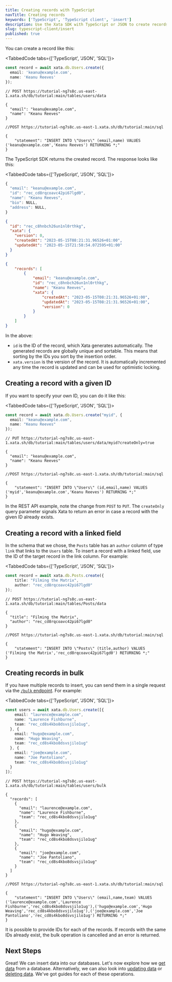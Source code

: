 ```yaml
---
title: Creating records with TypeScript
navTitle: Creating records
keywords: ['TypeScript', 'TypeScript client', 'insert']
description: Use the Xata SDK with TypeScript or JSON to create records
slug: typescript-client/insert
published: true
---
```


You can create a record like this:

<TabbedCode tabs={['TypeScript', 'JSON', 'SQL']}>

```ts
const record = await xata.db.Users.create({
  email: 'keanu@example.com',
  name: 'Keanu Reeves'
});
```

```jsonc
// POST https://tutorial-ng7s8c.us-east-1.xata.sh/db/tutorial:main/tables/users/data

{
  "email": "keanu@example.com",
  "name": "Keanu Reeves"
}
```

```jsonc
//POST https://tutorial-ng7s8c.us-east-1.xata.sh/db/tutorial:main/sql

{
    "statement": "INSERT INTO \"Users\" (email,name) VALUES ('keanu@example.com','Keanu Reeves') RETURNING *;"
}
```

</TabbedCode>

The TypeScript SDK returns the created record. The response looks like this:

<TabbedCode tabs={['TypeScript', 'JSON', 'SQL']}>
  ```ts
  {
    "email": "keanu@example.com",
    "id": "rec_cd8rqcoavc42pi67lgd0",
    "name": "Keanu Reeves",
    "bio": NULL,
    "address": NULL,
  }
```

```json
{
  "id": "rec_c8hnbch26un1nl0rthkg",
  "xata": {
    "version": 0,
    "createdAt": "2023-05-15T08:21:31.96526+01:00",
    "updatedAt": "2023-05-15T21:58:54.072595+01:00"
  }
}
```

```json
{
    "records": [
        {
            "email": "keanu@example.com",
            "id": "rec_c8hnbch26un1nl0rthkg",
            "name": "Keanu Reeves",
            "xata": {
                "createdAt": "2023-05-15T08:21:31.96526+01:00",
                "updatedAt": "2023-05-15T08:21:31.96526+01:00",
                "version": 0
            }
        }
    ]
}
```

</TabbedCode>

In the above:

- `id` is the ID of the record, which Xata generates automatically. The generated records are globally unique and sortable. This means that sorting by the IDs you sort by the insertion order.
- `xata.version` is the version of the record. It is automatically incremented any time the record is updated and can be used for optimistic locking.

## Creating a record with a given ID

If you want to specify your own ID, you can do it like this:

<TabbedCode tabs={['TypeScript', 'JSON', 'SQL']}>
```ts
const record = await xata.db.Users.create("myid", {
  email: "keanu@example.com",
  name: "Keanu Reeves"
});
```

```jsonc
// PUT https://tutorial-ng7s8c.us-east-1.xata.sh/db/tutorial:main/tables/users/data/myid?createOnly=true

{
  "email": "keanu@example.com",
  "name": "Keanu Reeves"
}
```

```jsonc
//POST https://tutorial-ng7s8c.us-east-1.xata.sh/db/tutorial:main/sql

{
    "statement": "INSERT INTO \"Users\" (id,email,name) VALUES ('myid','keanu@example.com','Keanu Reeves') RETURNING *;"
}
```

</TabbedCode>

In the REST API example, note the change from `POST` to `PUT`. The `createOnly` query parameter signals Xata to return an error in case a record with the given ID already exists.

## Creating a record with a linked field

In the schema that we chose, the `Posts` table has an `author` column of type `link` that links to the `Users` table. To insert a record with a linked field, use the ID of the target record in the link column. For example:

<TabbedCode tabs={['TypeScript', 'JSON', 'SQL']}>
```ts
const record = await xata.db.Posts.create({
    title: "Filming the Matrix",
    author: "rec_cd8rqcoavc42pi67lgd0"
});
```

```jsonc
// POST https://tutorial-ng7s8c.us-east-1.xata.sh/db/tutorial:main/tables/Posts/data

{
  "title": "Filming the Matrix",
  "author": "rec_cd8rqcoavc42pi67lgd0"
}
```

```jsonc
//POST https://tutorial-ng7s8c.us-east-1.xata.sh/db/tutorial:main/sql

{
    "statement": "INSERT INTO \"Posts\" (title,author) VALUES ('Filming the Matrix','rec_cd8rqcoavc42pi67lgd0') RETURNING *;"
}
```

</TabbedCode>

## Creating records in bulk

If you have multiple records to insert, you can send them in a single request via the [`/bulk` endpoint](/docs/api-reference/db/db_branch_name/tables/table_name/bulk). For example:

<TabbedCode tabs={['TypeScript', 'JSON', 'SQL']}>
```ts
const users = await xata.db.Users.create([{
    email: "laurence@example.com",
    name: "Laurence Fishburne",
    team: "rec_cd8s4kbo8dsvsjilo1ug",
  }, {
    email: "hugo@example.com",
    name: "Hugo Weaving",
    team: "rec_cd8s4kbo8dsvsjilo1ug"
  }, {
    email: "joe@example.com",
    name: "Joe Pantoliano",
    team: "rec_cd8s4kbo8dsvsjilo1ug"
  }
]);
```

```jsonc
// POST https://tutorial-ng7s8c.us-east-1.xata.sh/db/tutorial:main/tables/users/bulk

{
  "records": [
    {
      "email": "laurence@example.com",
      "name": "Laurence Fishburne",
      "team": "rec_cd8s4kbo8dsvsjilo1ug"
    },
    {
      "email": "hugo@example.com",
      "name": "Hugo Weaving",
      "team": "rec_cd8s4kbo8dsvsjilo1ug"
    },
    {
      "email": "joe@example.com",
      "name": "Joe Pantoliano",
      "team": "rec_cd8s4kbo8dsvsjilo1ug"
    }
  ]
}
```

```jsonc
//POST https://tutorial-ng7s8c.us-east-1.xata.sh/db/tutorial:main/sql

{
    "statement": "INSERT INTO \"Users\" (email,name,team) VALUES ('laurence@example.com','Laurence Fishburne','rec_cd8s4kbo8dsvsjilo1ug'),('hugo@example.com','Hugo Weaving','rec_cd8s4kbo8dsvsjilo1ug'),('joe@example.com','Joe Pantoliano','rec_cd8s4kbo8dsvsjilo1ug') RETURNING *;"
}
```

</TabbedCode>

It is possible to provide IDs for each of the records. If records with the same IDs already exist, the bulk operation is cancelled and an error is returned.

## Next Steps

Great! We can insert data into our databases. Let's now explore how we [get data](/docs/typescript-client/get) from a database. Alternatively, we can also look into [updating data](/docs/typescript-client/update) or [deleting data](/docs/typescript-client/delete). We've got guides for each of these operations.
